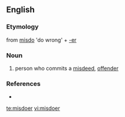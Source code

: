 ==English==

===Etymology===
from [[misdo]] 'do wrong' + [[-er]]

===Noun===
{{en-noun}}

# person who commits a [[misdeed]], [[offender]]

===References===
* {{R:Webster NCD 1967}}

[[te:misdoer]]
[[vi:misdoer]]
